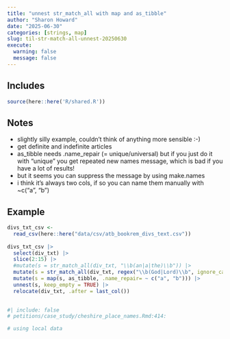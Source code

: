 ```yaml
---
title: "unnest str_match_all with map and as_tibble"
author: "Sharon Howard"
date: "2025-06-30"
categories: [strings, map]
slug: til-str-match-all-unnest-20250630
execute:
  warning: false
  message: false
---
```


## Includes

```r
source(here::here('R/shared.R'))
```

## Notes

-  slightly silly example, couldn't think of anything more sensible :-)  
-  get definite and indefinite articles 
-  as_tibble needs .name_repair (= unique/universal) but if you just do it with "unique" you get repeated new names message, which is bad if you have a lot of results!  
-  but it seems you can suppress the message by using make.names 
-  i think it's always two cols, if so you can name them manually with ~c("a", "b") 




## Example

```r
divs_txt_csv <- 
  read_csv(here::here("data/csv/atb_bookrem_divs_text.csv")) 
 
divs_txt_csv |> 
  select(div_txt) |> 
  slice(2:15) |> 
  #mutate(s = str_match_all(div_txt, "\\b(an|a|the)\\b")) |> 
  mutate(s = str_match_all(div_txt, regex("\\b(God|Lord)\\b", ignore_case = TRUE))) |> 
  mutate(s = map(s, as_tibble, .name_repair= ~ c("a", "b"))) |>  
  unnest(s, keep_empty = TRUE) |> 
  relocate(div_txt, .after = last_col()) 
 

```



```r
#| include: false
# petitions/case_study/cheshire_place_names.Rmd:414:  

# using local data
```
